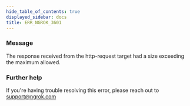 ```yaml
---
hide_table_of_contents: true
displayed_sidebar: docs
title: ERR_NGROK_3601
---
```


### Message

The response received from the http-request target had a size exceeding the maximum allowed.

### Further help

If you're having trouble resolving this error, please reach out to [support@ngrok.com](mailto:support@ngrok.com?subject=Help%20with%20ERR_NGROK_3601)
